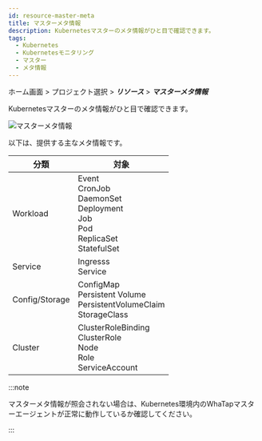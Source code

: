 ```yaml
---
id: resource-master-meta
title: マスターメタ情報
description: Kubernetesマスターのメタ情報がひと目で確認できます。
tags:
  - Kubernetes
  - Kubernetesモニタリング
  - マスター
  - メタ情報
---
```


ホーム画面 > プロジェクト選択 > **_リソース_** > **_マスターメタ情報_**

Kubernetesマスターのメタ情報がひと目で確認できます。

![マスターメタ情報](https://img.whatap.io/media/images/whatap_kubernetes_resource_master.png)

以下は、提供する主なメタ情報です。

| 分類             | 対象                                                                                            |
| -------------- | --------------------------------------------------------------------------------------------- |
| Workload       | Event<br/>CronJob<br/>DaemonSet<br/>Deployment<br/>Job<br/>Pod<br/>ReplicaSet<br/>StatefulSet |
| Service        | Ingresss<br/>Service                                                                          |
| Config/Storage | ConfigMap<br/>Persistent Volume<br/>PersistentVolumeClaim<br/>StorageClass                    |
| Cluster        | ClusterRoleBinding<br/>ClusterRole<br/>Node<br/>Role<br/>ServiceAccount                       |

:::note

マスターメタ情報が照会されない場合は、Kubernetes環境内のWhaTapマスターエージェントが正常に動作しているか確認してください。

:::
